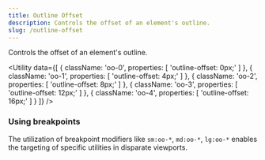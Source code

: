 ```yaml
---
title: Outline Offset
description: Controls the offset of an element's outline.
slug: /outline-offset
---
```



Controls the offset of an element's outline.

<Utility
  data={[
    {
      className: 'oo-0',
      properties: [
        'outline-offset: 0px;'
      ]
    },
    {
      className: 'oo-1',
      properties: [
        'outline-offset: 4px;'
      ]
    },
    {
      className: 'oo-2',
      properties: [
        'outline-offset: 8px;'
      ]
    },
    {
      className: 'oo-3',
      properties: [
        'outline-offset: 12px;'
      ]
    },
    {
      className: 'oo-4',
      properties: [
        'outline-offset: 16px;'
      ]
    }
  ]}
/>

### Using breakpoints

The utilization of breakpoint modifiers like `sm:oo-*`, `md:oo-*`, `lg:oo-*` enables the targeting of specific utilities in disparate viewports.